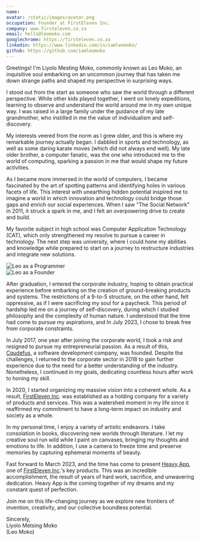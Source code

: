```yaml
---
name:
avatar: /static/images/avatar.png
occupation: Founder at FirstEleven Inc.
company: www.firsteleven.co.za
email: hello@leomoko.com
googlechrome: https://firsteleven.co.za
linkedin: https://www.linkedin.com/in/iamleomoko/
github: https://github.com/iamleomoko
---
```


Greetings! I'm Liyolo Mesting Moko, commonly known as Leo Moko, an inquisitive soul embarking on an uncommon journey that has taken me down strange paths and shaped my perspective in surprising ways.

I stood out from the start as someone who saw the world through a different perspective. While other kids played together, I went on lonely expeditions, learning to observe and understand the world around me in my own unique way. I was raised in a large family under the guidance of my late grandmother, who instilled in me the value of individualism and self-discovery.

My interests veered from the norm as I grew older, and this is where my remarkable journey actually began. I dabbled in sports and technology, as well as some daring karate moves (which did not always end well). My late older brother, a computer fanatic, was the one who introduced me to the world of computing, sparking a passion in me that would shape my future activities.

As I became more immersed in the world of computers, I became fascinated by the art of spotting patterns and identifying holes in various facets of life. This interest with unearthing hidden potential inspired me to imagine a world in which innovation and technology could bridge those gaps and enrich our social experiences. When I saw "The Social Network" in 2011, it struck a spark in me, and I felt an overpowering drive to create and build.

My favorite subject in high school was Computer Application Technology (CAT), which only strengthened my resolve to pursue a career in technology. The next step was university, where I could hone my abilities and knowledge while prepared to start on a journey to restructure industries and integrate new solutions.

<div style={{ display: 'flex', justifyContent: 'space-between' }}>
  <div>
    <img
      src="/static/images/leo/programmer.jpg"
      alt="Leo as a Programmer"
      title="Leo as a Programmer"
    />
  </div>
  <div>
    <img src="/static/images/leo/business.jpg" alt="Leo as a Founder" title="Leo as a Founder" />
  </div>
</div>

After graduation, I entered the corporate industry, hoping to obtain practical experience before embarking on the creation of ground-breaking products and systems. The restrictions of a 9-to-5 structure, on the other hand, felt oppressive, as if I were sacrificing my soul for a paycheck. This period of hardship led me on a journey of self-discovery, during which I studied philosophy and the complexity of human nature. I understood that the time had come to pursue my aspirations, and In July 2023, I chose to break free from corporate constraints.

In July 2017, one year after joining the corporate world, I took a risk and resigned to pursue my entrepreneurial passion. As a result of this, [Cqudefus](https://www.cqudefus.com/), a software development company, was founded. Despite the challenges, I returned to the corporate sector in 2018 to gain further experience due to the need for a better understanding of the industry. Nonetheless, I continued in my goals, dedicating countless hours after work to honing my skill.

In 2020, I started organizing my massive vision into a coherent whole. As a result, [FirstEleven Inc](https://www.firsteleven.co.za/). was established as a holding company for a variety of products and services. This was a watershed moment in my life since it reaffirmed my commitment to have a long-term impact on industry and society as a whole.

In my personal time, I enjoy a variety of artistic endeavors. I take consolation in books, discovering new worlds through literature. I let my creative soul run wild while I paint on canvases, bringing my thoughts and emotions to life. In addition, I use a camera to freeze time and preserve memories by capturing ephemeral moments of beauty.

Fast forward to March 2023, and the time has come to present [Heavy App](https://www.heavy.com.co/), one of [FirstEleven Inc](https://www.firsteleven.co.za/app/heavy/).'s key products. This was an incredible accomplishment, the result of years of hard work, sacrifice, and unwavering dedication. Heavy App is the coming together of my dreams and my constant quest of perfection.

Join me on this life-changing journey as we explore new frontiers of invention, creativity, and our collective boundless potential.

Sincerely,<br />
Liyolo Metsing Moko <br />
(Leo Moko)
